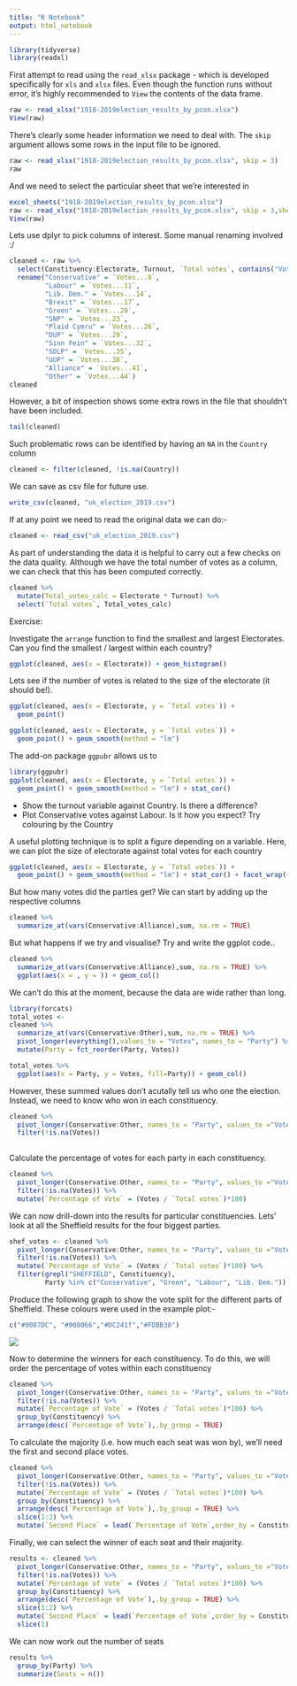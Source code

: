 ```yaml
---
title: "R Notebook"
output: html_notebook
---
```



```r
library(tidyverse)
library(readxl)
```


First attempt to read using the `read_xlsx` package - which is developed specifically for `xls` and `xlsx` files. Even though the function runs without error, it's highly recommended to `View` the contents of the data frame.

```r
raw <- read_xlsx("1918-2019election_results_by_pcon.xlsx")
View(raw)
```

There's clearly some header information we need to deal with. The `skip` argument allows some rows in the input file to be ignored. 

```r
raw <- read_xlsx("1918-2019election_results_by_pcon.xlsx", skip = 3)
raw
```

And we need to select the particular sheet that we're interested in 

```r
excel_sheets("1918-2019election_results_by_pcon.xlsx")
raw <- read_xlsx("1918-2019election_results_by_pcon.xlsx", skip = 3,sheet = 29)
View(raw)
```

Lets use dplyr to pick columns of interest. Some manual renaming involved :/

```r
cleaned <- raw %>% 
  select(Constituency:Electorate, Turnout, `Total votes`, contains("Votes...")) %>% 
  rename("Conservative" = `Votes...8`,
         "Labour" = `Votes...11`,
         "Lib. Dem." = `Votes...14`,
         "Brexit" = `Votes...17`,
         "Green" = `Votes...20`,
         "SNP" = `Votes...23`,
         "Plaid Cymru" = `Votes...26`,
         "DUP" = `Votes...29`,
         "Sinn Fein" = `Votes...32`,
         "SDLP" = `Votes...35`,
         "UUP" = `Votes...38`,
         "Alliance" = `Votes...41`,
         "Other" = `Votes...44`)
cleaned
```
However, a bit of inspection shows some extra rows in the file that shouldn't have been included.

```r
tail(cleaned)
```

Such problematic rows can be identified by having an `NA` in the `Country` column

```r
cleaned <- filter(cleaned, !is.na(Country))
```


We can save as csv file for future use.

```r
write_csv(cleaned, "uk_election_2019.csv")
```

If at any point we need to read the original data we can do:-

```r
cleaned <- read_csv("uk_election_2019.csv")
```

As part of understanding the data it is helpful to carry out a few checks on the data quality. Although we have the total number of votes as a column, we can check that this has been computed correctly. 

```r
cleaned %>% 
  mutate(Total_votes_calc = Electorate * Turnout) %>%
  select(`Total votes`, Total_votes_calc)
```

Exercise:

Investigate the `arrange` function to find the smallest and largest Electorates. Can you find the smallest / largest within each country?

```r
ggplot(cleaned, aes(x = Electorate)) + geom_histogram()
```


Lets see if the number of votes is related to the size of the electorate (it should be!). 


```r
ggplot(cleaned, aes(x = Electorate, y = `Total votes`)) +
  geom_point()
```


```r
ggplot(cleaned, aes(x = Electorate, y = `Total votes`)) +
  geom_point() + geom_smooth(method = "lm")
```

The add-on package `ggpubr` allows us to 
```r
library(ggpubr)
ggplot(cleaned, aes(x = Electorate, y = `Total votes`)) +
  geom_point() + geom_smooth(method = "lm") + stat_cor()
```

- Show the turnout variable against Country. Is there a difference?
- Plot Conservative votes against Labour. Is it how you expect? Try colouring by the Country




A useful plotting technique is to split a figure depending on a variable. Here, we can plot the size of electorate against total votes for each country

```r
ggplot(cleaned, aes(x = Electorate, y = `Total votes`)) +
  geom_point() + geom_smooth(method = "lm") + stat_cor() + facet_wrap(~Country)
```

But how many votes did the parties get? We can start by adding up the respective columns

```r
cleaned %>% 
  summarize_at(vars(Conservative:Alliance),sum, na.rm = TRUE)
```
But what happens if we try and visualise? Try and write the ggplot code..

```r
cleaned %>% 
  summarize_at(vars(Conservative:Alliance),sum, na.rm = TRUE) %>% 
  ggplot(aes(x = , y = )) + geom_col()
```

We can't do this at the moment, because the data are wide rather than long.

```r
library(forcats)
total_votes <- 
cleaned %>% 
  summarize_at(vars(Conservative:Other),sum, na.rm = TRUE) %>% 
  pivot_longer(everything(),values_to = "Votes", names_to = "Party") %>% 
  mutate(Party = fct_reorder(Party, Votes))
```

```r
total_votes %>% 
  ggplot(aes(x = Party, y = Votes, fill=Party)) + geom_col()
```
However, these summed values don't acutally tell us who one the election. Instead, we need to know who won in each constituency.

```r
cleaned %>% 
  pivot_longer(Conservative:Other, names_to = "Party", values_to ="Votes") %>% 
  filter(!is.na(Votes))
  
```

Calculate the percentage of votes for each party in each constituency.

```r
cleaned %>% 
  pivot_longer(Conservative:Other, names_to = "Party", values_to ="Votes") %>% 
  filter(!is.na(Votes)) %>% 
  mutate(`Percentage of Vote` = (Votes / `Total votes`)*100)
```
We can now drill-down into the results for particular constituencies. Lets' look at all the Sheffield results for the four biggest parties. 

```r
shef_votes <- cleaned %>% 
  pivot_longer(Conservative:Other, names_to = "Party", values_to ="Votes") %>% 
  filter(!is.na(Votes)) %>% 
  mutate(`Percentage of Vote` = (Votes / `Total votes`)*100) %>% 
  filter(grepl("SHEFFIELD", Constituency), 
         Party %in% c("Conservative", "Green", "Labour", "Lib. Dem.")) 
```

Produce the following graph to show the vote split for the different parts of Sheffield. These colours were used in the example plot:-

```r
c("#0087DC", "#008066","#DC241f","#FDBB30")
```


![](shef-votes.png)

Now to determine the winners for each constituency. To do this, we will order the percentage of votes within each constituency

```r
cleaned %>% 
  pivot_longer(Conservative:Other, names_to = "Party", values_to ="Votes") %>% 
  filter(!is.na(Votes)) %>% 
  mutate(`Percentage of Vote` = (Votes / `Total votes`)*100) %>% 
  group_by(Constituency) %>% 
  arrange(desc(`Percentage of Vote`),.by_group = TRUE)
```
To calculate the majority (i.e. how much each seat was won by), we'll need the first and second place votes.

```r
cleaned %>% 
  pivot_longer(Conservative:Other, names_to = "Party", values_to ="Votes") %>% 
  filter(!is.na(Votes)) %>% 
  mutate(`Percentage of Vote` = (Votes / `Total votes`)*100) %>% 
  group_by(Constituency) %>% 
  arrange(desc(`Percentage of Vote`),.by_group = TRUE) %>% 
  slice(1:2) %>% 
  mutate(`Second Place` = lead(`Percentage of Vote`,order_by = Constituency), Majority = `Percentage of Vote` - `Second Place`)
```

Finally, we can select the winner of each seat and their majority.

```r
results <- cleaned %>% 
  pivot_longer(Conservative:Other, names_to = "Party", values_to ="Votes") %>% 
  filter(!is.na(Votes)) %>% 
  mutate(`Percentage of Vote` = (Votes / `Total votes`)*100) %>% 
  group_by(Constituency) %>% 
  arrange(desc(`Percentage of Vote`),.by_group = TRUE) %>% 
  slice(1:2) %>% 
  mutate(`Second Place` = lead(`Percentage of Vote`,order_by = Constituency), Majority = `Percentage of Vote` - `Second Place`) %>% 
  slice(1)
```


We can now work out the number of seats

```r
results %>% 
  group_by(Party) %>% 
  summarize(Seats = n())
```

